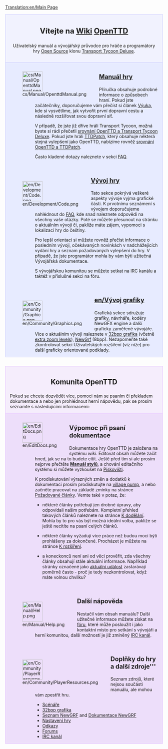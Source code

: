 [[Translation:en/Main Page]]
{{cs/Překlad|origin= en/Main Page
|from  = en
|to    = cs
|Percentage =75
}}

<div style="background-color: #f1f2fe; border: 1px solid #c7c8fe; margin: 0; padding: 1em 1em 1em 1em; text-align:center">
<div style="font-size:1.7em; font-weight:bold">Vítejte na [https://www.wikipedia.org/wiki/cs:wiki Wiki] <span class="plainlinks">[http://www.openttd.org/ OpenTTD]</span></div>
Uživatelský manuál a vývojářský průvodce pro hráče a programátory hry [http://www.opensource.org/ Open Source] klonu [[cs/Archive/OpenTTD/Transport Tycoon Deluxe|Transport Tycoon Deluxe]].
</div>
<div style="background-color: #E7EBFF; border: 1px solid #c7c8fe; border-top:none; padding: 1em 1em 0em 1em; margin-bottom:2em">
<div style="float:left">[[File:cs/Manual/OpenttdManual.png|64px]]</div>
<div style="margin-left:80px; margin-bottom:4em">
<div style="font-size:1.4em; font-weight:bold">[[cs/Manual/Main Page|Manuál hry]]</div>
Příručka obsahuje podrobné informace o způsobech hraní. Pokud jste začátečníky, doporučujeme vám přečíst si článek [[cs/Manual/Tutorial/Main Page|Výuka]], kde si vysvětlíme, jak vytvořit první dopravní cestu a následně rozšiřovat svou dopravní síť.

V případě, že jste již dříve hráli Transport Tycoon, možná byste si rádi přečetli [[cs/Archive/OpenTTD/Srovnání OpenTTD a Transport Tycoon Deluxe|srovnání OpenTTD a Transport Tycoon Deluxe]]. Pokud jste hráli [[cs/TTDPatch|TTDPatch]], který obsahuje některá stejná vylepšení jako OpenTTD, nabízíme rovněž [[cs/Srovnání OpenTTD a TTDPatch|srovnání OpenTTD a TTDPatch]].

Často kladené dotazy naleznete v sekci [[cs/Archive/Community/FAQ|FAQ]].
</div>

<div style="float:left">[[File:en/Development/Code.png|64px]]</div>
<div style="margin-left:80px; margin-bottom:4em">
<div style="font-size:1.4em; font-weight:bold">[[cs/Vývoj hry|Vývoj hry]]</div>
Tato sekce pokrývá veškeré aspekty vývoje vyjma grafické části. K prvotnímu seznámení s vývojem doporučujeme nahlédnout do [[cs/Archive/Community/FAQ|FAQ]], kde snad naleznete odpovědi na všechny vaše otázky. Poté se můžete přesunout na stránku o aktuálním vývoji či, pakliže máte zájem, vypomoci s lokalizací hry do češtiny.

Pro lepší orientaci si můžete rovněž přečíst informace o posledním vývoji, očekávaných novinkách v nadchážejících vydání hry a seznam požadovaných vylepšení do hry. V případě, že jste programátor mohla by vám býti užitečná Vývojářská dokumentace.

S vývojářskou komunitou se můžete setkat na IRC kanálu a taktéž v příslušné sekci na fóru.</div>

<div style="float:left">[[File:en/Community/Graphics.png|64px]]</div>
<div style="margin-left:80px; margin-bottom:1em; min-height:64px">
<div style="font-size:1.4em; font-weight:bold">[[en/Vývoj grafiky]]</div>
Grafická sekce sdružuje grafiky, návrháře, kodéry NewGFX engine a další graficky zaměřené vývojáře. Více o aktuálním vývoji naleznete v [[cs/32bit Graphics Development|32bpp grafika]] (včetně [[cs/32bpp Extra Zoom Levels|extra zoom levels]]), [[cs/NewGRF Documentation|NewGrf]] (8bpp). Nezapomeňte také zkontrolovat sekci Uživatelských rozšíření (viz níže) pro další graficky orientované podklady.
</div>
</div>

<div style="background-color: #F5EDFC; border: 1px solid #E1BBFF; margin: 0; padding: 1em 1em 0em 1em;">
<div style="font-size:1.6em; font-weight:bold; text-align:center">Komunita OpenTTD</div>
Pokud se chcete dozvědět více, pomoci nám se psaním či překladem dokumentace a nebo jen prohlédnout herní nápovědu, pak se prosím seznamte s následujícími informacemi:
</div>

<div style="background-color: #EDDEFA; border: 1px solid #E1BBFF; border-top:none; padding: 1em 1em 0em 1em;">

<div style="float:left">[[File:en/EditDocs.png|64px]]</div>
<div style="margin-left:80px; margin-bottom:4em">
<div style="font-size:1.4em; font-weight:bold">Výpomoc při psaní dokumentace</div>
Dokumentace hry OpenTTD je založena na systému <em>wiki</em>. Editovat obsah můžete začít hned, jak se na to budete cítit. Ještě před tím si ale prosím nejprve přečtěte '''[[en/Wiki/Manual of Style|Manuál stylů]]''', a chování editačního systému si můžete vyzkoušet na [[en/Sandbox|Pískovišti]].  

K prodiskutování výrazných změn a dodatků k dokumentaci prosím prodiskutujte na [[en/Archive/Community/Village Pump|village pump]], a nebo začněte pracovat na základě zmínky na stránce [[en/Requested Articles|Požadované články]]. Vemte také v potaz, že:

*některé články potřebují jen drobné úpravy, aby odpovídali našim potřebám. Kompletní přehled takových článků naleznete na stránce [[:Category:en/To do|K dodělání]]. Mohla by to pro vás být možná ideální volba, pakliže se ještě necítíte na psaní celých článků.

*některé články vyžadují více práce než budou moci býti prohlášeny za dokončené. Procházet je můžete na stránce [[:Category:en/Articles to be expanded|K rozšíření]]. 

*a koneckonců není ani od věci prověřit, zda všechny články obsahují stále aktuální informace. Například stránky označené jako [[:Category:en/Current events|aktuální událost]] zastarávají poměrně často - proč je tedy nezkontrolovat, když máte volnou chvilku?
</div>

<div style="float:left">[[File:en/Manual/Help.png|64px]]</div>
<div style="margin-left:80px; margin-bottom:4em">
<div style="font-size:1.4em; font-weight:bold">Další nápověda</div>
Nestačil vám obsah manuálu? Další užitečné informace můžete získat na [http://www.tt-forums.net/viewforum.php?f=55 fóru], které může posloužit i jako kontaktní místo pro setkání s vývojáři a herní komunitou, další možností je již zmíněný [[en/Development/IRC channel|IRC kanál]].
</div>

<div style="float:left">[[File:en/Community/PlayerResources.png|64px]]</div>
<div style="margin-left:80px; margin-bottom:1em">
<div style="font-size:1.4em; font-weight:bold">Doplňky do hry a další zdroje'''</div>
Seznam zdrojů, které nejsou součásti manuálu, ale mohou vám zpestřit hru.
*[[en/Community/Scenarios/Main Page|Scénáře]]
*[[en/Archive/Old 32bpp/List of downloadable 32 bpp tars|32bpp grafika]]
*[[en/Community/NewGRF/Main Page|Seznam NewGRF]] and [[en/Manual/NewGRF|Dokumentace NewGRF]]
*[[en/Archive/Manual/Settings/Advanced Settings|Nastavení hry]]
*[[en/Archive/Lists/Links|Odkazy]]
*[http://www.tt-forums.net/viewforum.php?f=55 Forums]
*[[en/Development/IRC channel|IRC kanál]]
</div>
</div>